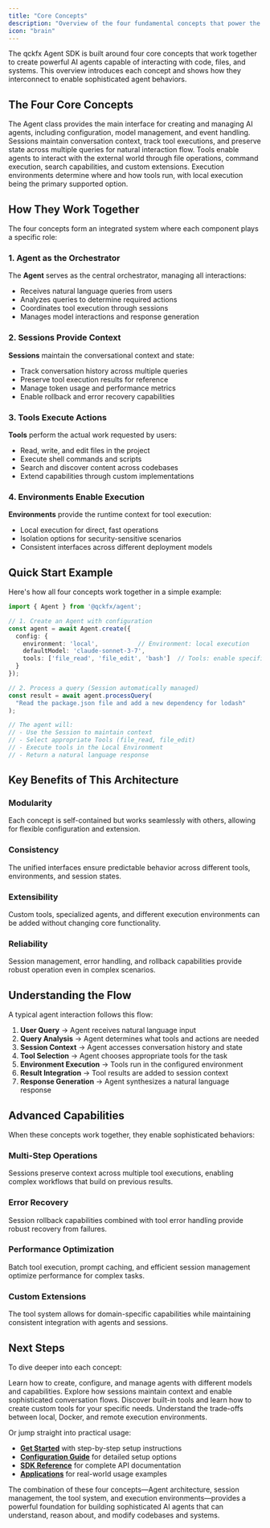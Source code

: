 ```yaml
---
title: "Core Concepts"
description: "Overview of the four fundamental concepts that power the qckfx Agent SDK"
icon: "brain"
---
```


The qckfx Agent SDK is built around four core concepts that work together to create powerful AI agents capable of interacting with code, files, and systems. This overview introduces each concept and shows how they interconnect to enable sophisticated agent behaviors.

## The Four Core Concepts

<CardGroup cols={2}>
  <Card title="Agent Architecture" icon="robot" href="/concepts/agent">
    The Agent class provides the main interface for creating and managing AI agents, including configuration, model management, and event handling.
  </Card>
  
  <Card title="Session Management" icon="comments" href="/concepts/sessions">
    Sessions maintain conversation context, track tool executions, and preserve state across multiple queries for natural interaction flow.
  </Card>
  
  <Card title="Tool System" icon="wrench" href="/concepts/tools">
    Tools enable agents to interact with the external world through file operations, command execution, search capabilities, and custom extensions.
  </Card>
  
  <Card title="Environment Types" icon="server" href="/concepts/environments">
    Execution environments determine where and how tools run, with local execution being the primary supported option.
  </Card>
</CardGroup>

## How They Work Together

The four concepts form an integrated system where each component plays a specific role:

### 1. Agent as the Orchestrator

The **Agent** serves as the central orchestrator, managing all interactions:
- Receives natural language queries from users
- Analyzes queries to determine required actions
- Coordinates tool execution through sessions
- Manages model interactions and response generation

### 2. Sessions Provide Context

**Sessions** maintain the conversational context and state:
- Track conversation history across multiple queries
- Preserve tool execution results for reference
- Manage token usage and performance metrics
- Enable rollback and error recovery capabilities

### 3. Tools Execute Actions

**Tools** perform the actual work requested by users:
- Read, write, and edit files in the project
- Execute shell commands and scripts
- Search and discover content across codebases
- Extend capabilities through custom implementations

### 4. Environments Enable Execution

**Environments** provide the runtime context for tool execution:
- Local execution for direct, fast operations
- Isolation options for security-sensitive scenarios
- Consistent interfaces across different deployment models

## Quick Start Example

Here's how all four concepts work together in a simple example:

```typescript
import { Agent } from '@qckfx/agent';

// 1. Create an Agent with configuration
const agent = await Agent.create({
  config: {
    environment: 'local',           // Environment: local execution
    defaultModel: 'claude-sonnet-3-7',
    tools: ['file_read', 'file_edit', 'bash']  // Tools: enable specific capabilities
  }
});

// 2. Process a query (Session automatically managed)
const result = await agent.processQuery(
  "Read the package.json file and add a new dependency for lodash"
);

// The agent will:
// - Use the Session to maintain context
// - Select appropriate Tools (file_read, file_edit)
// - Execute tools in the Local Environment
// - Return a natural language response
```

## Key Benefits of This Architecture

### Modularity
Each concept is self-contained but works seamlessly with others, allowing for flexible configuration and extension.

### Consistency
The unified interfaces ensure predictable behavior across different tools, environments, and session states.

### Extensibility
Custom tools, specialized agents, and different execution environments can be added without changing core functionality.

### Reliability
Session management, error handling, and rollback capabilities provide robust operation even in complex scenarios.

## Understanding the Flow

A typical agent interaction follows this flow:

1. **User Query** → Agent receives natural language input
2. **Query Analysis** → Agent determines what tools and actions are needed
3. **Session Context** → Agent accesses conversation history and state
4. **Tool Selection** → Agent chooses appropriate tools for the task
5. **Environment Execution** → Tools run in the configured environment
6. **Result Integration** → Tool results are added to session context
7. **Response Generation** → Agent synthesizes a natural language response

## Advanced Capabilities

When these concepts work together, they enable sophisticated behaviors:

### Multi-Step Operations
Sessions preserve context across multiple tool executions, enabling complex workflows that build on previous results.

### Error Recovery
Session rollback capabilities combined with tool error handling provide robust recovery from failures.

### Performance Optimization
Batch tool execution, prompt caching, and efficient session management optimize performance for complex tasks.

### Custom Extensions
The tool system allows for domain-specific capabilities while maintaining consistent integration with agents and sessions.

## Next Steps

To dive deeper into each concept:

<CardGroup cols={2}>
  <Card title="Start with Agent Architecture" href="/concepts/agent">
    Learn how to create, configure, and manage agents with different models and capabilities.
  </Card>
  
  <Card title="Understand Sessions" href="/concepts/sessions">
    Explore how sessions maintain context and enable sophisticated conversation flows.
  </Card>
  
  <Card title="Master the Tool System" href="/concepts/tools">
    Discover built-in tools and learn how to create custom tools for your specific needs.
  </Card>
  
  <Card title="Choose Your Environment" href="/concepts/environments">
    Understand the trade-offs between local, Docker, and remote execution environments.
  </Card>
</CardGroup>

Or jump straight into practical usage:

- **[Get Started](/get-started)** with step-by-step setup instructions
- **[Configuration Guide](/get-started/configuration)** for detailed setup options
- **[SDK Reference](/sdk)** for complete API documentation
- **[Applications](/applications)** for real-world usage examples

The combination of these four concepts—Agent architecture, session management, the tool system, and execution environments—provides a powerful foundation for building sophisticated AI agents that can understand, reason about, and modify codebases and systems.
